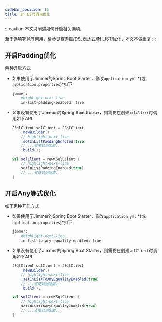 ```yaml
---
sidebar_position: 15
title: In List谓词优化
---
```



:::caution
本文只阐述如何开启相关选项。

至于选项究竟有何用，请参见[查询篇/DSL表达式/IN LIST/优化](../query/expression#优化)，本文不做重复
:::

## 开启Padding优化

两种开启方式

-   如果使用了Jimmer的Spring Boot Starter，修改`application.yml` *(或`application.properties`)*如下

    ```sh title="application.yml"
    jimmer:
        #highlight-next-line
        in-list-padding-enabled: true
    ```

-   如果没有使用了Jimmer的Spring Boot Starter，则需要在创建`sqlClient`时调用如下API

    <Tabs groupId="language">
    <TabItem value="java" label="Java">

    ```java
    JSqlClient sqlClient = JSqlClient
        .newBuilder()
        // highlight-next-line
        .setInListPaddingEnabled(true)
        // ...省略其他配置...
        .build();
    ```

    </TabItem>
    <TabItem value="kotlin" label="Kotlin">

    ```kotlin
    val sqlClient = newKSqlClient {
        // highlight-next-line
        setInListPaddingEnabled(true)
        // ...省略其他配置...
    }
    ```

    </TabItem>
    </Tabs>

## 开启Any等式优化

如下两种开启方式

-   如果使用了Jimmer的Spring Boot Starter，修改`application.yml` *(或`application.properties`)*如下

    ```sh title="application.yml"
    jimmer:
        #highlight-next-line
        in-list-to-any-equality-enabled: true
    ```

-   如果没有使用了Jimmer的Spring Boot Starter，则需要在创建`sqlClient`时调用如下API

    <Tabs groupId="language">
    <TabItem value="java" label="Java">

    ```java
    JSqlClient sqlClient = JSqlClient
        .newBuilder()
        // highlight-next-line
        .setInListToAnyEqualityEnabled(true)
        // ...省略其他配置...
        .build();
    ```

    </TabItem>
    <TabItem value="kotlin" label="Kotlin">

    ```kotlin
    val sqlClient = newKSqlClient {
        // highlight-next-line
        setInListToAnyEqualityEnabled(true)
        // ...省略其他配置...
    }
    ```

    </TabItem>
    </Tabs>